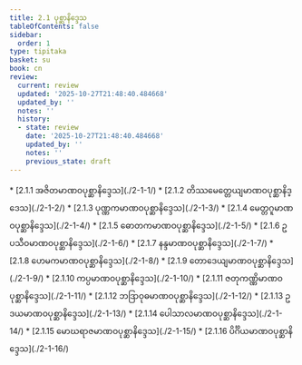 ```yaml
---
title: 2.1 ပုစ္ဆာနိဒ္ဒေသ
tableOfContents: false
sidebar:
  order: 1
type: tipitaka
basket: su
book: cn
review:
  current: review
  updated: '2025-10-27T21:48:40.484668'
  updated_by: ''
  notes: ''
  history:
  - state: review
    date: '2025-10-27T21:48:40.484668'
    updated_by: ''
    notes: ''
    previous_state: draft
---
```



<ReviewStatus review={frontmatter.review} showDetails={true} />

<HypothesisAnnotation frontmatter={frontmatter} />

<DynamicBreadcrumb />



<TableOfContents book="cn" section="2.1">
* [2.1.1 အဇိတမာဏဝပုစ္ဆာနိဒ္ဒေသ](./2-1-1/)
* [2.1.2 တိဿမေတ္တေယျမာဏဝပုစ္ဆာနိဒ္ဒေသ](./2-1-2/)
* [2.1.3 ပုဏ္ဏကမာဏဝပုစ္ဆာနိဒ္ဒေသ](./2-1-3/)
* [2.1.4 မေတ္တဂူမာဏဝပုစ္ဆာနိဒ္ဒေသ](./2-1-4/)
* [2.1.5 ဓောတကမာဏဝပုစ္ဆာနိဒ္ဒေသ](./2-1-5/)
* [2.1.6 ဥပသီဝမာဏဝပုစ္ဆာနိဒ္ဒေသ](./2-1-6/)
* [2.1.7 နန္ဒမာဏဝပုစ္ဆာနိဒ္ဒေသ](./2-1-7/)
* [2.1.8 ဟေမကမာဏဝပုစ္ဆာနိဒ္ဒေသ](./2-1-8/)
* [2.1.9 တောဒေယျမာဏဝပုစ္ဆာနိဒ္ဒေသ](./2-1-9/)
* [2.1.10 ကပ္ပမာဏဝပုစ္ဆာနိဒ္ဒေသ](./2-1-10/)
* [2.1.11 ဇတုကဏ္ဏိမာဏဝပုစ္ဆာနိဒ္ဒေသ](./2-1-11/)
* [2.1.12 ဘဒြာဝုဓမာဏဝပုစ္ဆာနိဒ္ဒေသ](./2-1-12/)
* [2.1.13 ဥဒယမာဏဝပုစ္ဆာနိဒ္ဒေသ](./2-1-13/)
* [2.1.14 ပေါသာလမာဏဝပုစ္ဆာနိဒ္ဒေသ](./2-1-14/)
* [2.1.15 မောဃရာဇမာဏဝပုစ္ဆာနိဒ္ဒေသ](./2-1-15/)
* [2.1.16 ပိင်္ဂိယမာဏဝပုစ္ဆာနိဒ္ဒေသ](./2-1-16/)
</TableOfContents>